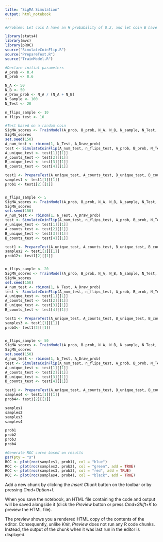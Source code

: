 ```yaml
---
title: "SigMA Simulation"
output: html_notebook
---
```



```r
#Problem: Let coin A have an H probability of 0.2, and let coin B have an H probability of 0.8. This is a simulation for determining the optimal number of flips in order to deliver the highest sensitivity at a particular threshhold for the probability of success.
```



```r

library(stats4)
library(mvc)
library(pROC)
source("SimulateCoinFlip.R")
source("PrepareTest.R")
source("TrainModel.R")
```


```r
#Declare initial parameters
A_prob <- 0.4
B_prob <- 0.6

N_A <- 50
N_B <- 50
A_Draw_prob <- N_A / (N_A + N_B)
N_Sample <- 100
N_Test <- 20

n_flips_sample <- 10
n_flips_test <- 10
```

```r
#Test based on a random coin
SigMA_scores <- TrainModel(A_prob, B_prob, N_A, N_B, N_sample, N_Test, n_flips_sample, A_Draw_prob)
SigMA_scores
set.seed(150)
A_num_test <- rbinom(1, N_Test, A_Draw_prob)
test <- SimulateCoinFlip(A_num_test, n_flips_test, A_prob, B_prob, N_Test)
A_unique_test <- test[1][[1]]
A_counts_test <- test[2][[1]]
B_unique_test <- test[3][[1]]
B_counts_test <- test[4][[1]]

test1 <- PrepareTest(A_unique_test, A_counts_test, B_unique_test, B_counts_test, SigMA_scores)
samples1 <- test1[1][[1]]
prob1 <- test1[2][[1]]


n_flips_sample <- 5
SigMA_scores <- TrainModel(A_prob, B_prob, N_A, N_B, N_sample, N_Test, n_flips_sample)
SigMA_scores
set.seed(150)
A_num_test <- rbinom(1, N_Test, A_Draw_prob)
test <- SimulateCoinFlip(A_num_test, n_flips_test, A_prob, B_prob, N_Test)
A_unique_test <- test[1][[1]]
A_counts_test <- test[2][[1]]
B_unique_test <- test[3][[1]]
B_counts_test <- test[4][[1]]

test1 <- PrepareTest(A_unique_test, A_counts_test, B_unique_test, B_counts_test, SigMA_scores)
samples2 <- test1[1][[1]]
prob12<- test1[2][[1]]


n_flips_sample <- 20
SigMA_scores <- TrainModel(A_prob, B_prob, N_A, N_B, N_sample, N_Test, n_flips_sample)
SigMA_scores
set.seed(150)
A_num_test <- rbinom(1, N_Test, A_Draw_prob)
test <- SimulateCoinFlip(A_num_test, n_flips_test, A_prob, B_prob, N_Test)
A_unique_test <- test[1][[1]]
A_counts_test <- test[2][[1]]
B_unique_test <- test[3][[1]]
B_counts_test <- test[4][[1]]

test1 <- PrepareTest(A_unique_test, A_counts_test, B_unique_test, B_counts_test, SigMA_scores)
samples3 <- test1[1][[1]]
prob3<- test1[2][[1]]


n_flips_sample <- 50
SigMA_scores <- TrainModel(A_prob, B_prob, N_A, N_B, N_sample, N_Test, n_flips_sample)
SigMA_scores
set.seed(150)
A_num_test <- rbinom(1, N_Test, A_Draw_prob)
test <- SimulateCoinFlip(A_num_test, n_flips_test, A_prob, B_prob, N_Test)
A_unique_test <- test[1][[1]]
A_counts_test <- test[2][[1]]
B_unique_test <- test[3][[1]]
B_counts_test <- test[4][[1]]

test1 <- PrepareTest(A_unique_test, A_counts_test, B_unique_test, B_counts_test, SigMA_scores)
samples4 <- test1[1][[1]]
prob4<- test1[2][[1]]

```
```r
samples1
samples2
samples3
samples4
```
```r
prob1
prob2
prob3
prob4
```


```r
#Generate ROC curve based on results
par(pty = "s")
ROC <- plot(roc(samples1, prob1), col = "blue")
ROC <- plot(roc(samples2, prob2), col = "green", add = TRUE)
ROC <- plot(roc(samples3, prob3), col = "red", add = TRUE)
ROC <- plot(roc(samples4, prob4), col = "black", add = TRUE)
```




Add a new chunk by clicking the *Insert Chunk* button on the toolbar or by pressing *Cmd+Option+I*.

When you save the notebook, an HTML file containing the code and output will be saved alongside it (click the *Preview* button or press *Cmd+Shift+K* to preview the HTML file). 

The preview shows you a rendered HTML copy of the contents of the editor. Consequently, unlike *Knit*, *Preview* does not run any R code chunks. Instead, the output of the chunk when it was last run in the editor is displayed.

